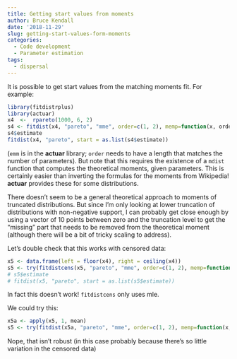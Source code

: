```yaml
---
title: Getting start values from moments
author: Bruce Kendall
date: '2018-11-29'
slug: getting-start-values-form-moments
categories:
  - Code development
  - Parameter estimation
tags:
  - dispersal
---
```


It is possible to get start values from the matching moments fit. For example:
```r
library(fitdistrplus)
library(actuar)
x4  <-  rpareto(1000, 6, 2)
s4 <- fitdist(x4, "pareto", "mme", order=c(1, 2), memp=function(x, order) emm(x, order))
s4$estimate
fitdist(x4, "pareto", start = as.list(s4$estimate))
```
(`emm` is in the **actuar** library; `order` needs to have a length that matches the number of parameters). But note that this requires the existence of a `mdist` function that computes the theoretical moments, given parameters. This is certainly easier than inverting the formulas for the moments from Wikipedia! **actuar** provides these for some distributions.

There doesn't seem to be a general theoretical approach to moments of truncated distributions. But since I'm only looking at lower truncation of distributions with non-negative support, I can probably get close enough by using a vector of 10 points between zero and the truncation level to get the "missing" part that needs to be removed from the theoretical moment (although there will be a bit of tricky scaling to address).

Let's double check that this works with censored data:
```r
x5 <- data.frame(left = floor(x4), right = ceiling(x4))
s5 <- try(fitdistcens(x5, "pareto", "mme", order=c(1, 2), memp=function(x, order) emm(x, order)))
# s5$estimate
# fitdist(x5, "pareto", start = as.list(s5$estimate))
```
In fact this doesn't work! `fitdistcens` only uses mle.

We could try this:
```r
x5a <- apply(x5, 1, mean)
s5 <- try(fitdist(x5a, "pareto", "mme", order=c(1, 2), memp=function(x, order) emm(x, order)))
```
Nope, that isn't robust (in this case probably because there's so little variation in the censored data)
